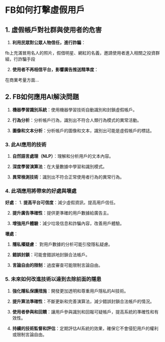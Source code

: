 

<h1>FB如何打擊虛假用戶</h1>

## 1. 虛假帳戶對社群與使用者的危害

1. **利用民眾對公眾人物信任，進行詐騙**：

fb上充滿冒用名人的照片，假借明星、網紅的名義，邀請使用者進入相關之投資群組，行詐騙手段

2. **使用者不再相信平台，影響廣告推送精準度**：

在商業考量方面...

## 2. FB如何應用AI解決問題

1. **機器學習識別系統**：使用機器學習技術自動識別和封鎖虛假帳戶。

2. **行為分析**：分析帳戶行為，識別出不符合人類行為模式的異常活動。

3. **圖像和文本分析**：分析帳戶的圖像和文本，識別出可能是虛假帳戶的標誌。

### 3. 此AI應用的技術

1. **自然語言處理（NLP）**：理解和分析用戶的文本內容。

2. **深度學習演算法**：在大量數據中學習和識別模式。

3. **異常檢測技術**：識別出不符合正常使用者行為的異常行為。

### 4. 此項應用將帶來的好處與壞處
**好處**：
1. **提高平台可信度**：減少虛假資訊，提高用戶信任。

2. **提升廣告準確性**：提供更準確的用戶數據給廣告主。

3. **增強用戶體驗**：減少垃圾信息和詐騙內容，改善用戶體驗。

**壞處**：

1. **隱私權疑慮**：
對用戶數據的分析可能引發隱私疑慮。

2. **錯誤封鎖**：可能會錯誤地封鎖合法帳戶。

3. **言論自由的限制**：過度審查可能限制言論自由。


### 5. 未來如何改進技術以達到去除前面的隱患

1. **強化隱私保護措施**：開發更加透明和尊重用戶隱私的AI技術。

2. **提升算法準確性**：不斷更新和完善演算法，減少錯誤封鎖合法帳戶的情況。

3. **使用者參與和回饋**：讓用戶參與識別和回報可疑帳戶，提高系統的準確性和有效性。

4. **持續的技術監督和評估**：定期評估AI系統的效果，確保它不會侵犯用戶的權利或限制言論自由。
